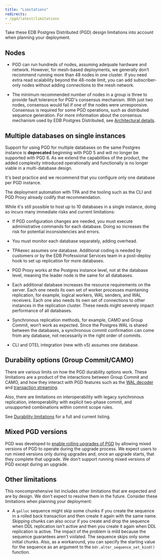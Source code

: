 ```yaml
---
title: "Limitations"
redirects:
- /pgd/latest/limitations
---
```


Take these EDB Postgres Distributed (PGD) design limitations
into account when planning your deployment.

## Nodes

-   PGD can run hundreds of nodes, assuming adequate hardware and network. However,
    for mesh-based deployments, we generally don’t recommend running more than 48
    nodes in one cluster. If you need extra read scalability beyond the 48-node
    limit, you can add subscriber-only nodes without adding connections to the
    mesh network.

-   The minimum recommended number of nodes in a group is three to provide fault
    tolerance for PGD's consensus mechanism. With just two nodes, consensus would
    fail if one of the nodes were unresponsive. Consensus is required for some PGD
    operations, such as distributed sequence generation. For more information about
    the consensus mechanism used by EDB Postgres Distributed, see [Architectural
    details](architectures/#architecture-details).

## Multiple databases on single instances

Support for using PGD for multiple databases on the same Postgres instance is
**deprecated** beginning with PGD 5 and will no longer be supported with PGD 6. As
we extend the capabilities of the product, the added complexity introduced
operationally and functionally is no longer viable in a multi-database design.

It's best practice and we recommend that you configure only one database per PGD instance. 

The deployment automation with TPA and the tooling such as the CLI
and PGD Proxy already codify that recommendation. 

While it's still possible to host up to 10 databases in a single instance,
doing so incurs many immediate risks and current limitations:

-   If PGD configuration changes are needed, you must execute administrative commands 
    for each database. Doing so increases the risk for potential
    inconsistencies and errors.

-   You must monitor each database separately, adding overhead.

-   TPAexec assumes one database. Additional coding is needed by customers or by the EDB Professional Services team
    in a post-deploy hook to set up replication for more databases.

-   PGD Proxy works at the Postgres instance level, not at the database level,
    meaning the leader node is the same for all databases.

-   Each additional database increases the resource requirements on the server.
    Each one needs its own set of worker processes maintaining replication, for example,
    logical workers, WAL senders, and WAL receivers. Each one also needs its own
    set of connections to other instances in the replication cluster. These needs might
    severely impact performance of all databases.

-   Synchronous replication methods, for example, CAMO and Group Commit, won’t work as
    expected. Since the Postgres WAL is shared between the databases, a
    synchronous commit confirmation can come from any database, not necessarily in
    the right order of commits.

-   CLI and OTEL integration (new with v5) assumes one database. 

## Durability options (Group Commit/CAMO)

There are various limits on how the PGD durability options work. 
These limitations are a product of the interactions between Group Commit and CAMO, and how they interact with PGD features such as the [WAL decoder](../decoding_worker/) and  [transaction streaming](../transaction-streaming/).

Also, there are limitations on interoperability with legacy synchronous replication,
interoperability with explicit two-phase commit, and unsupported combinations
within commit scope rules. 

See [Durability limitations](/pgd/latest/commit-scopes/limitations/) for a full
and current listing.

## Mixed PGD versions

PGD was developed to [enable rolling upgrades of PGD](/pgd/latest/upgrades) by allowing mixed versions of PGD to operate during the upgrade process. 
We expect users to run mixed versions only during upgrades and, once an upgrade starts, that they complete that upgrade.
We don't support running mixed versions of PGD except during an upgrade.

## Other limitations

This noncomprehensive list includes other limitations that are expected and
are by design. We don't expect to resolve them in the future. 
Consider these limitations when planning your deployment:

-   A `galloc` sequence might skip some chunks if you create the sequence in a
    rolled back transaction and then create it again with the same name. Skipping chunks can
    also occur if you create and drop the sequence when DDL replication isn't active
    and then you create it again when DDL replication is active. The impact of
    the problem is mild because the sequence guarantees aren't violated. The
    sequence skips only some initial chunks. Also, as a workaround, you can
    specify the starting value for the sequence as an argument to the
    `bdr.alter_sequence_set_kind()` function.
